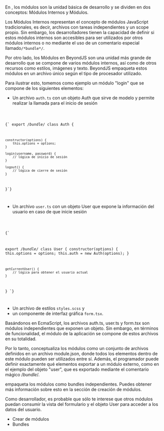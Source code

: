 
<DocHeader pretitle="Basics" title="Modules" />

En <BeyondJS/>, los módulos son la unidad básica de desarrollo y se dividen en dos conceptos:
Módulos Internos y Módulos.

Los Módulos Internos representan el concepto de módulos JavaScript tradicionales,
es decir, archivos con tareas independientes y un scope propio.
Sin embargo, los desarrolladores tienen la capacidad de definir si estos
módulos internos son accesibles para ser utilizados por otros módulos internos o
no mediante el uso de un comentario especial llamado`/*bundle*/`.

Por otro lado, los Módulos en BeyondJS son una unidad más grande de desarrollo que
se compone de varios módulos internos, así como de otros recursos como estilos,
imágenes y texto. BeyondJS empaqueta estos módulos en un archivo único según
el tipo de procesador utilizado.

Para ilustrar esto, tomemos como ejemplo un módulo "login" que se compone de
los siguientes elementos:

-   Un archivo `auth.ts` con un objeto Auth que sirve de modelo y
    permite realizar la llamada para el inicio de sesión

<Code>

{`
export /_bundle_/ class Auth {

    constructor(options) {
        this.options = options;
    }

    login(username, password) {
        // lógica de inicio de sesión
    }

    logout() {
        // lógica de cierre de sesión
    }

}`}

</Code>

-   Un archivo `user.ts` con un objeto User que expone
    la información del usuario en caso de que inicie sesión

<Code>

{`

export /*bundle*/ class User {
    constructor(options) {
        this.options = options;
        this.auth = new Auth(options);
    }

    getCurrentUser() {
        // lógica para obtener el usuario actual
    }

}
`}

</Code>

-   Un archivo de estilos `styles.scss` y
-   un componente de interfaz gráfica `form.tsx`.

Basándonos en EcmaScript, los archivos auth.ts, user.ts y form.tsx
son módulos independientes que exponen un objeto. Sin embargo,
en términos de funcionalidad, el módulo de la aplicación se compone de estos
archivos en su totalidad.

Por lo tanto, <BeyondJS/> conceptualiza los módulos como un conjunto de archivos
definidos en un archivo module.json, donde todos los elementos dentro de este
módulo pueden ser utilizados entre sí. Además, el programador puede definir
exactamente qué elementos exportar a un módulo externo, como en el ejemplo
del objeto "user", que es exportado mediante el comentario mágico /_bundle_/.

<BeyondJS /> empaqueta los módulos como bundles independientes. Puedes obtener más información sobre esto en la sección
de creación de módulos.

Como desarrollador, es probable que sólo te interese que otros módulos puedan
consumir la vista del formulario y el objeto User para acceder a los datos del usuario.

-   <Link href="/docs/modules/creation">Crear de módulos</Link>
-   <Link href="/docs/bundles">Bundles</Link>
